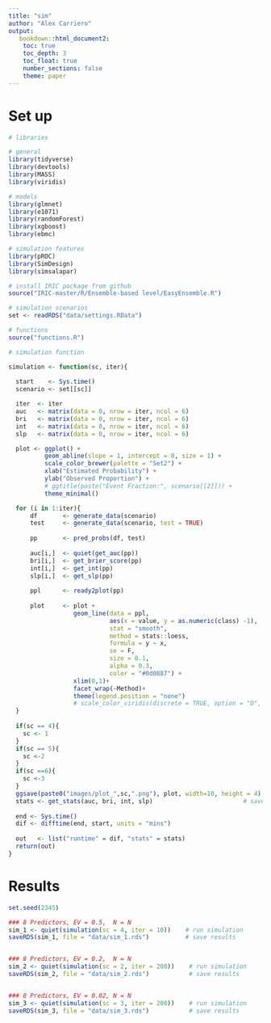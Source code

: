 ```yaml
---
title: "sim"
author: "Alex Carriero"
output: 
   bookdown::html_document2:
    toc: true
    toc_depth: 3
    toc_float: true
    number_sections: false
    theme: paper
---
```


# Set up 
```r
# libraries 

# general
library(tidyverse)
library(devtools)
library(MASS)
library(viridis)

# models 
library(glmnet)
library(e1071)
library(randomForest)
library(xgboost)
library(ebmc)

# simulation features 
library(pROC)
library(SimDesign)
library(simsalapar)
```

```r
# install IRIC package from github
source("IRIC-master/R/Ensemble-based level/EasyEnsemble.R")
```

```r
# simulation scenarios 
set <- readRDS("data/settings.RData")
```
 
```r
# functions
source("functions.R")
```

```r
# simulation function 

simulation <- function(sc, iter){
  
  start    <- Sys.time()
  scenario <- set[[sc]]

  iter  <- iter
  auc   <- matrix(data = 0, nrow = iter, ncol = 6)
  bri   <- matrix(data = 0, nrow = iter, ncol = 6)
  int   <- matrix(data = 0, nrow = iter, ncol = 6)
  slp   <- matrix(data = 0, nrow = iter, ncol = 6)

  plot <- ggplot() + 
          geom_abline(slope = 1, intercept = 0, size = 1) +
          scale_color_brewer(palette = "Set2") +
          xlab("Estimated Probability") +
          ylab("Observed Proportion") +
          # ggtitle(paste("Event Fraction:", scenario[[2]])) + 
          theme_minimal() 

  for (i in 1:iter){    
      df       <- generate_data(scenario)
      test     <- generate_data(scenario, test = TRUE)
    
      pp       <- pred_probs(df, test)
    
      auc[i,]  <- quiet(get_auc(pp))
      bri[i,]  <- get_brier_score(pp)
      int[i,]  <- get_int(pp)
      slp[i,]  <- get_slp(pp)
      
      ppl      <- ready2plot(pp)
    
      plot     <- plot + 
                  geom_line(data = ppl, 
                            aes(x = value, y = as.numeric(class) -1), 
                            stat = "smooth",
                            method = stats::loess, 
                            formula = y ~ x,
                            se = F, 
                            size = 0.1, 
                            alpha = 0.3,
                            color = "#0d0887") +
                  xlim(0,1)+
                  facet_wrap(~Method)+
                  theme(legend.position = "none")
                  # scale_color_viridis(discrete = TRUE, option = "D", direction = -1)
  }
  
  if(sc == 4){
    sc <- 1
  }
  if(sc == 5){
    sc <-2
  }
  if(sc ==6){
    sc <-3
  }
  ggsave(paste0("images/plot_",sc,".png"), plot, width=10, height = 4)  # save plot
  stats <- get_stats(auc, bri, int, slp)                         # save statistics
  
  end <- Sys.time()
  dif <- difftime(end, start, units = "mins")
  
  out   <- list("runtime" = dif, "stats" = stats) 
  return(out)
}
```

# Results 
```r
set.seed(2345)

### 8 Predictors, EV = 0.5,  N = N
sim_1 <- quiet(simulation(sc = 4, iter = 10))    # run simulation 
saveRDS(sim_1, file = "data/sim_1.rds")          # save results


### 8 Predictors, EV = 0.2,  N = N
sim_2 <- quiet(simulation(sc = 2, iter = 200))    # run simulation 
saveRDS(sim_2, file = "data/sim_2.rds")           # save results


### 8 Predictors, EV = 0.02, N = N
sim_3 <- quiet(simulation(sc = 3, iter = 200))    # run simulation 
saveRDS(sim_3, file = "data/sim_3.rds")           # save results
```

